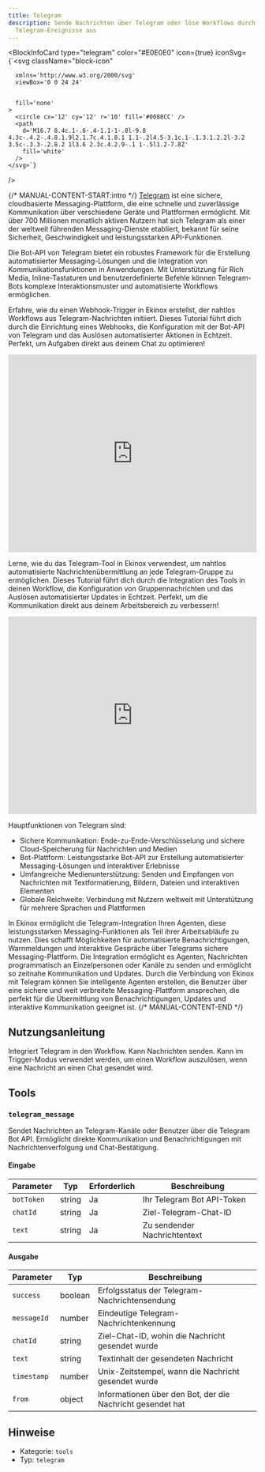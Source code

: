 ```yaml
---
title: Telegram
description: Sende Nachrichten über Telegram oder löse Workflows durch
  Telegram-Ereignisse aus
---
```



<BlockInfoCard 
  type="telegram"
  color="#E0E0E0"
  icon={true}
  iconSvg={`<svg className="block-icon"
      
      xmlns='http://www.w3.org/2000/svg'
      viewBox='0 0 24 24'
      
      
      fill='none'
    >
      <circle cx='12' cy='12' r='10' fill='#0088CC' />
      <path
        d='M16.7 8.4c.1-.6-.4-1.1-1-.8l-9.8 4.3c-.4.2-.4.8.1.9l2.1.7c.4.1.8.1 1.1-.2l4.5-3.1c.1-.1.3.1.2.2l-3.2 3.5c-.3.3-.2.8.2 1l3.6 2.3c.4.2.9-.1 1-.5l1.2-7.8Z'
        fill='white'
      />
    </svg>`}
/>

{/* MANUAL-CONTENT-START:intro */}
[Telegram](https://telegram.org) ist eine sichere, cloudbasierte Messaging-Plattform, die eine schnelle und zuverlässige Kommunikation über verschiedene Geräte und Plattformen ermöglicht. Mit über 700 Millionen monatlich aktiven Nutzern hat sich Telegram als einer der weltweit führenden Messaging-Dienste etabliert, bekannt für seine Sicherheit, Geschwindigkeit und leistungsstarken API-Funktionen.

Die Bot-API von Telegram bietet ein robustes Framework für die Erstellung automatisierter Messaging-Lösungen und die Integration von Kommunikationsfunktionen in Anwendungen. Mit Unterstützung für Rich Media, Inline-Tastaturen und benutzerdefinierte Befehle können Telegram-Bots komplexe Interaktionsmuster und automatisierte Workflows ermöglichen.

Erfahre, wie du einen Webhook-Trigger in Ekinox erstellst, der nahtlos Workflows aus Telegram-Nachrichten initiiert. Dieses Tutorial führt dich durch die Einrichtung eines Webhooks, die Konfiguration mit der Bot-API von Telegram und das Auslösen automatisierter Aktionen in Echtzeit. Perfekt, um Aufgaben direkt aus deinem Chat zu optimieren!

<iframe
  width="100%"
  height="400"
  src="https://www.youtube.com/embed/9oKcJtQ0_IM"
  title="Verwende Telegram mit Ekinox"
  frameBorder="0"
  allow="accelerometer; autoplay; clipboard-write; encrypted-media; gyroscope; picture-in-picture"
  allowFullScreen
></iframe>

Lerne, wie du das Telegram-Tool in Ekinox verwendest, um nahtlos automatisierte Nachrichtenübermittlung an jede Telegram-Gruppe zu ermöglichen. Dieses Tutorial führt dich durch die Integration des Tools in deinen Workflow, die Konfiguration von Gruppennachrichten und das Auslösen automatisierter Updates in Echtzeit. Perfekt, um die Kommunikation direkt aus deinem Arbeitsbereich zu verbessern!

<iframe
  width="100%"
  height="400"
  src="https://www.youtube.com/embed/AG55LpUreGI"
  title="Verwende Telegram mit Ekinox"
  frameBorder="0"
  allow="accelerometer; autoplay; clipboard-write; encrypted-media; gyroscope; picture-in-picture"
  allowFullScreen
></iframe>

Hauptfunktionen von Telegram sind:

- Sichere Kommunikation: Ende-zu-Ende-Verschlüsselung und sichere Cloud-Speicherung für Nachrichten und Medien
- Bot-Plattform: Leistungsstarke Bot-API zur Erstellung automatisierter Messaging-Lösungen und interaktiver Erlebnisse
- Umfangreiche Medienunterstützung: Senden und Empfangen von Nachrichten mit Textformatierung, Bildern, Dateien und interaktiven Elementen
- Globale Reichweite: Verbindung mit Nutzern weltweit mit Unterstützung für mehrere Sprachen und Plattformen

In Ekinox ermöglicht die Telegram-Integration Ihren Agenten, diese leistungsstarken Messaging-Funktionen als Teil ihrer Arbeitsabläufe zu nutzen. Dies schafft Möglichkeiten für automatisierte Benachrichtigungen, Warnmeldungen und interaktive Gespräche über Telegrams sichere Messaging-Plattform. Die Integration ermöglicht es Agenten, Nachrichten programmatisch an Einzelpersonen oder Kanäle zu senden und ermöglicht so zeitnahe Kommunikation und Updates. Durch die Verbindung von Ekinox mit Telegram können Sie intelligente Agenten erstellen, die Benutzer über eine sichere und weit verbreitete Messaging-Plattform ansprechen, die perfekt für die Übermittlung von Benachrichtigungen, Updates und interaktive Kommunikation geeignet ist.
{/* MANUAL-CONTENT-END */}

## Nutzungsanleitung

Integriert Telegram in den Workflow. Kann Nachrichten senden. Kann im Trigger-Modus verwendet werden, um einen Workflow auszulösen, wenn eine Nachricht an einen Chat gesendet wird.

## Tools

### `telegram_message`

Sendet Nachrichten an Telegram-Kanäle oder Benutzer über die Telegram Bot API. Ermöglicht direkte Kommunikation und Benachrichtigungen mit Nachrichtenverfolgung und Chat-Bestätigung.

#### Eingabe

| Parameter | Typ | Erforderlich | Beschreibung |
| --------- | ---- | -------- | ----------- |
| `botToken` | string | Ja | Ihr Telegram Bot API-Token |
| `chatId` | string | Ja | Ziel-Telegram-Chat-ID |
| `text` | string | Ja | Zu sendender Nachrichtentext |

#### Ausgabe

| Parameter | Typ | Beschreibung |
| --------- | ---- | ----------- |
| `success` | boolean | Erfolgsstatus der Telegram-Nachrichtensendung |
| `messageId` | number | Eindeutige Telegram-Nachrichtenkennung |
| `chatId` | string | Ziel-Chat-ID, wohin die Nachricht gesendet wurde |
| `text` | string | Textinhalt der gesendeten Nachricht |
| `timestamp` | number | Unix-Zeitstempel, wann die Nachricht gesendet wurde |
| `from` | object | Informationen über den Bot, der die Nachricht gesendet hat |

## Hinweise

- Kategorie: `tools`
- Typ: `telegram`
